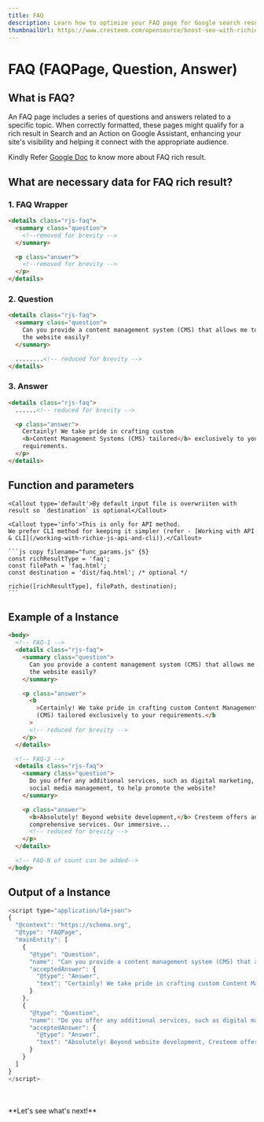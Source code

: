 ```yaml
---
title: FAQ
description: Learn how to optimize your FAQ page for Google search results, including the necessary data for FAQ rich results, and improve your online visibility and site traffic.
thumbnailUrl: https://www.cresteem.com/opensource/boost-seo-with-richie-js/thumbnail.webp
---
```



# FAQ (FAQPage, Question, Answer)

## What is FAQ?

An FAQ page includes a series of questions and answers related to a specific topic. When correctly formatted, these pages might qualify for a rich result in Search and an Action on Google Assistant, enhancing your site's visibility and helping it connect with the appropriate audience.

Kindly Refer [Google Doc](https://developers.google.com/search/docs/appearance/structured-data/faqpage) to know more about FAQ rich result.

## What are necessary data for FAQ rich result?

### 1. FAQ Wrapper

```html copy filename="faq.html" {1,11} /rjs-faq/
<details class="rjs-faq">
  <summary class="question">
    <!--removed for brevity -->
  </summary>

  <p class="answer">
    <!--removed for brevity -->
  </p>
</details>
```

### 2. Question

```html copy filename="faq.html" /question/ {3-6}  /rjs-faq/
<details class="rjs-faq">
  <summary class="question">
    Can you provide a content management system (CMS) that allows me to update
    the website easily?
  </summary>

  ........<!-- reduced for brevity -->
</details>
```

### 3. Answer

```html copy filename="faq.html" /answer/ {5-8}  /rjs-faq/
<details class="rjs-faq">
  ......<!-- reduced for brevity -->

  <p class="answer">
    Certainly! We take pride in crafting custom
    <b>Content Management Systems (CMS) tailored</b> exclusively to your
    requirements.
  </p>
</details>
```

## Function and parameters

    <Callout type='default'>By default input file is overwriiten with result so `destination` is optional</Callout>

    <Callout type='info'>This is only for API method.
    We prefer CLI method for keeping it simpler (refer - [Working with API & CLI](/working-with-richie-js-api-and-cli)).</Callout>

    ```js copy filename="func_params.js" {5}
    const richResultType = 'faq';
    const filePath = 'faq.html';
    const destination = 'dist/faq.html'; /* optional */

    richie([richResultType], filePath, destination);
    ```

## Example of a Instance

```html copy filename="faq.html"
<body>
  <!-- FAQ-1 -->
  <details class="rjs-faq">
    <summary class="question">
      Can you provide a content management system (CMS) that allows me to update
      the website easily?
    </summary>

    <p class="answer">
      <b
        >Certainly! We take pride in crafting custom Content Management Systems
        (CMS) tailored exclusively to your requirements.</b
      >
      <!-- reduced for brevity -->
    </p>
  </details>

  <!-- FAQ-2 -->
  <details class="rjs-faq">
    <summary class="question">
      Do you offer any additional services, such as digital marketing, SEO, or
      social media management, to help promote the website?
    </summary>

    <p class="answer">
      <b>Absolutely! Beyond website development,</b> Cresteem offers an array of
      comprehensive services. Our immersive...
      <!-- reduced for brevity -->
    </p>
  </details>

  <!-- FAQ-N of count can be added-->
</body>
```

## Output of a Instance

```js filename="faq.html" copy
<script type="application/ld+json">
{
  "@context": "https://schema.org",
  "@type": "FAQPage",
  "mainEntity": [
    {
      "@type": "Question",
      "name": "Can you provide a content management system (CMS) that allows me to update the website easily?",
      "acceptedAnswer": {
        "@type": "Answer",
        "text": "Certainly! We take pride in crafting custom Content Management Systems (CMS) tailored exclusively to your requirements...." <!-- reduced for brevity -->
      }
    },
    {
      "@type": "Question",
      "name": "Do you offer any additional services, such as digital marketing, SEO, or social media management, to help promote the website?",
      "acceptedAnswer": {
        "@type": "Answer",
        "text": "Absolutely! Beyond website development, Cresteem offers an array of comprehensive services. Our immersive digital marketing strategies are... <!-- reduced for brevity -->"
      }
    }
  ]
}
</script>
```

<br />
<br />
**Let's see what's next!**
